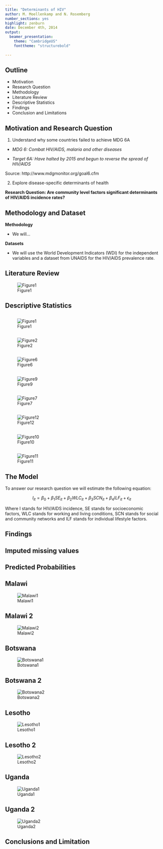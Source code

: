 ```yaml
---
title: "Determinants of HIV"
author: M. Moellenkamp and N. Rosemberg
number_sections: yes
highlight: zenburn
date: December 4th, 2014
output:
  beamer_presentation:
    theme: "CambridgeUS"
    fonttheme: "structurebold"
   
---
```


## Outline

- Motivation
- Research Question
- Methodology
- Literature Review
- Descriptive Statistics 
- Findings
- Conclusion and Limitations

## Motivation and Research Question

1. Understand why some countries failed to achieve MDG 6A

- *MDG 6: Combat HIV/AIDS, malaria and other diseases*

- *Target 6A: Have halted by 2015 and begun to reverse the spread of HIV/AIDS*

Source: http://www.mdgmonitor.org/goal6.cfm

2. Explore disease-specific determinants of health

**Research Question: Are community level factors significant determinants of HIV/AIDS incidence rates?**

## Methodology and Dataset

**Methodology**

- We will...

**Datasets**

- We will use the World Development Indicators (WDI) for the independent variables and a dataset from UNAIDS for the HIV/AIDS prevalence rate.

## Literature Review

![Figure1](http://www.publichealth.ie/sites/default/files/D-%26-W.jpg)

## Descriptive Statistics

##
### 
![Figure1](IncidenceRates.png)


##
### 
![Figure2](fig2.png)

##
###
![Figure6](fig6.png)


##
###
![Figure9](fig9.png)

##
###
![Figure7](fig7.png)

##
###
![Figure12](fig12.png)



##
###
![Figure10](fig10.png)

##
###
![Figure11](fig11.png)



## The Model

To answer our research question we will estimate the following equation:

$$ I_{it} = {\beta}_0 +{\beta}_1 SE_{it} + {\beta}_2 WLC_{it} + {\beta}_3 SCN_{it} + {\beta}_4 ILF_{it} + {\epsilon}_{it}$$

Where I stands for HIV/AIDS incidence, SE stands for socioeconomic factors, WLC stands for working and living conditions, SCN stands for social and community networks and ILF stands for individual lifestyle factors. 
 

## Findings


## Imputed missing values

## Predicted Probabilities

## Malawi

![Malawi1](plotMalawi1.png)

## Malawi 2

![Malawi2](plotMalawi2.png)

## Botswana

![Botswana1](plotBotswana1.png)

## Botswana 2

![Botswana2](plotBotswana2.png)

## Lesotho

![Lesotho1](plotLesotho1.png)

## Lesotho 2

![Lesotho2](plotLesotho2.png)

## Uganda

![Uganda1](plotUganda1.png)

## Uganda 2

![Uganda2](plotUganda2.png)

## Conclusions and Limitation



